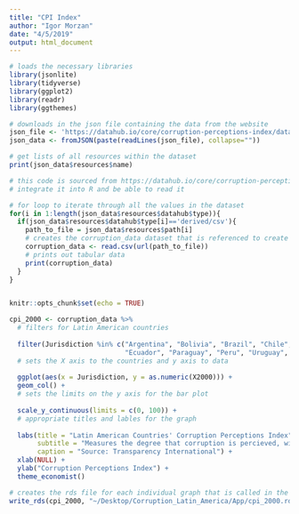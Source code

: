 ```yaml
---
title: "CPI Index"
author: "Igor Morzan"
date: "4/5/2019"
output: html_document
---
```


```r
# loads the necessary libraries
library(jsonlite)
library(tidyverse)
library(ggplot2)
library(readr)
library(ggthemes)

# downloads in the json file containing the data from the website
json_file <- 'https://datahub.io/core/corruption-perceptions-index/datapackage.json'
json_data <- fromJSON(paste(readLines(json_file), collapse=""))

# get lists of all resources within the dataset
print(json_data$resources$name)

# this code is sourced from https://datahub.io/core/corruption-perceptions-index#r in order to 
# integrate it into R and be able to read it

# for loop to iterate through all the values in the dataset
for(i in 1:length(json_data$resources$datahub$type)){
  if(json_data$resources$datahub$type[i]=='derived/csv'){
    path_to_file = json_data$resources$path[i]
    # creates the corruption_data dataset that is referenced to create the plot
    corruption_data <- read.csv(url(path_to_file))
    # prints out tabular data
    print(corruption_data)
  }
}


knitr::opts_chunk$set(echo = TRUE)
```

```r
cpi_2000 <- corruption_data %>%
  # filters for Latin American countries
  
  filter(Jurisdiction %in% c("Argentina", "Bolivia", "Brazil", "Chile", "Colombia",
                             "Ecuador", "Paraguay", "Peru", "Uruguay", "Venezuela")) %>%
  # sets the X axis to the countries and y axis to data
  
  ggplot(aes(x = Jurisdiction, y = as.numeric(X2000))) +
  geom_col() +
  # sets the limits on the y axis for the bar plot
  
  scale_y_continuous(limits = c(0, 100)) +
  # appropriate titles and lables for the graph
  
  labs(title = "Latin American Countries' Corruption Perceptions Index", 
       subtitle = "Measures the degree that corruption is percieved, with higher values representing less corruption",
       caption = "Source: Transparency International") +
  xlab(NULL) +
  ylab("Corruption Perceptions Index") +
  theme_economist()

# creates the rds file for each individual graph that is called in the shiny app
write_rds(cpi_2000, "~/Desktop/Corruption_Latin_America/App/cpi_2000.rds")
```
